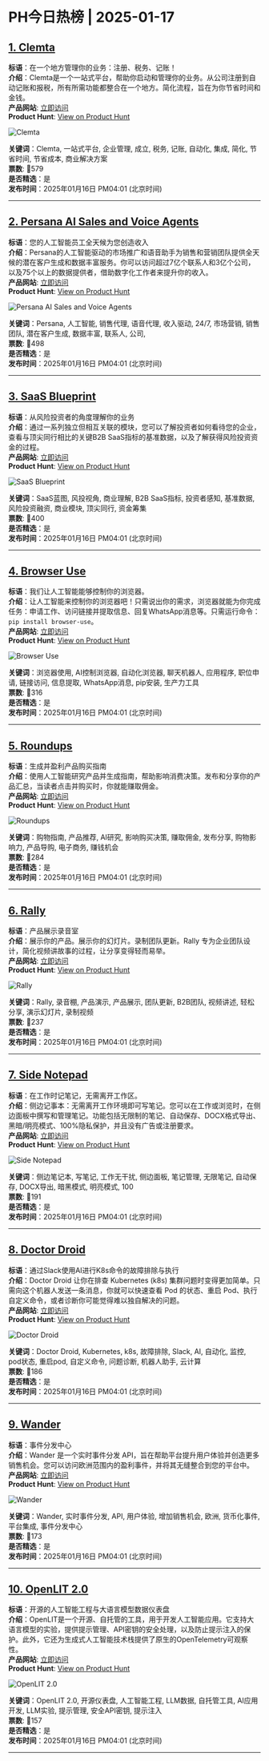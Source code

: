 # PH今日热榜 | 2025-01-17  

## [1. Clemta](https://www.producthunt.com/posts/clemta?utm_campaign=producthunt-api&utm_medium=api-v2&utm_source=Application%3A+ph-daily+%28ID%3A+150577%29)  
**标语**：在一个地方管理你的业务：注册、税务、记账！  
**介绍**：Clemta是一个一站式平台，帮助你启动和管理你的业务。从公司注册到自动记账和报税，所有所需功能都整合在一个地方。简化流程，旨在为你节省时间和金钱。  
**产品网站**: [立即访问](https://www.producthunt.com/r/7GE5KVRLYMAOZF?utm_campaign=producthunt-api&utm_medium=api-v2&utm_source=Application%3A+ph-daily+%28ID%3A+150577%29)  
**Product Hunt**: [View on Product Hunt](https://www.producthunt.com/posts/clemta?utm_campaign=producthunt-api&utm_medium=api-v2&utm_source=Application%3A+ph-daily+%28ID%3A+150577%29)  

![Clemta](https://ph-files.imgix.net/2cd04573-acbb-4701-a527-100f3aa81c8a.png?auto=format&fit=crop&frame=1&h=512&w=1024)  

**关键词**：Clemta, 一站式平台, 企业管理, 成立, 税务, 记账, 自动化, 集成, 简化, 节省时间, 节省成本, 商业解决方案  
**票数**: 🔺579  
**是否精选**：是  
**发布时间**：2025年01月16日 PM04:01 (北京时间)  

---  

## [2. Persana AI Sales and Voice Agents](https://www.producthunt.com/posts/persana-ai-sales-and-voice-agents?utm_campaign=producthunt-api&utm_medium=api-v2&utm_source=Application%3A+ph-daily+%28ID%3A+150577%29)  
**标语**：您的人工智能员工全天候为您创造收入  
**介绍**：Persana的人工智能驱动的市场推广和语音助手为销售和营销团队提供全天候的潜在客户生成和数据丰富服务。你可以访问超过7亿个联系人和3亿个公司，以及75个以上的数据提供者，借助数字化工作者来提升你的收入。  
**产品网站**: [立即访问](https://www.producthunt.com/r/S2L4TEN6OM4DSM?utm_campaign=producthunt-api&utm_medium=api-v2&utm_source=Application%3A+ph-daily+%28ID%3A+150577%29)  
**Product Hunt**: [View on Product Hunt](https://www.producthunt.com/posts/persana-ai-sales-and-voice-agents?utm_campaign=producthunt-api&utm_medium=api-v2&utm_source=Application%3A+ph-daily+%28ID%3A+150577%29)  

![Persana AI Sales and Voice Agents](https://ph-files.imgix.net/acbb2233-f674-4d25-b678-400c2c563632.png?auto=format&fit=crop&frame=1&h=512&w=1024)  

**关键词**：Persana, 人工智能, 销售代理, 语音代理, 收入驱动, 24/7, 市场营销, 销售团队, 潜在客户生成, 数据丰富, 联系人, 公司,  
**票数**: 🔺498  
**是否精选**：是  
**发布时间**：2025年01月16日 PM04:01 (北京时间)  

---  

## [3. SaaS Blueprint](https://www.producthunt.com/posts/saas-blueprint?utm_campaign=producthunt-api&utm_medium=api-v2&utm_source=Application%3A+ph-daily+%28ID%3A+150577%29)  
**标语**：从风险投资者的角度理解你的业务  
**介绍**：通过一系列独立但相互关联的模块，您可以了解投资者如何看待您的企业，查看与顶尖同行相比的关键B2B SaaS指标的基准数据，以及了解获得风险投资资金的过程。  
**产品网站**: [立即访问](https://www.producthunt.com/r/RWNOO7KVFPSBAQ?utm_campaign=producthunt-api&utm_medium=api-v2&utm_source=Application%3A+ph-daily+%28ID%3A+150577%29)  
**Product Hunt**: [View on Product Hunt](https://www.producthunt.com/posts/saas-blueprint?utm_campaign=producthunt-api&utm_medium=api-v2&utm_source=Application%3A+ph-daily+%28ID%3A+150577%29)  

![SaaS Blueprint](https://ph-files.imgix.net/1eea644d-9043-4dd6-b234-9b5896d59eb7.png?auto=format&fit=crop&frame=1&h=512&w=1024)  

**关键词**：SaaS蓝图, 风投视角, 商业理解, B2B SaaS指标, 投资者感知, 基准数据, 风险投资融资, 商业模块, 顶尖同行, 资金筹集  
**票数**: 🔺400  
**是否精选**：是  
**发布时间**：2025年01月16日 PM04:01 (北京时间)  

---  

## [4. Browser Use](https://www.producthunt.com/posts/browser-use?utm_campaign=producthunt-api&utm_medium=api-v2&utm_source=Application%3A+ph-daily+%28ID%3A+150577%29)  
**标语**：我们让人工智能能够控制你的浏览器。  
**介绍**：让人工智能来控制你的浏览器吧！只需说出你的需求，浏览器就能为你完成任务：申请工作、访问链接并提取信息、回复WhatsApp消息等。只需运行命令：`pip install browser-use`。  
**产品网站**: [立即访问](https://www.producthunt.com/r/OFGXFUAHSUAFOO?utm_campaign=producthunt-api&utm_medium=api-v2&utm_source=Application%3A+ph-daily+%28ID%3A+150577%29)  
**Product Hunt**: [View on Product Hunt](https://www.producthunt.com/posts/browser-use?utm_campaign=producthunt-api&utm_medium=api-v2&utm_source=Application%3A+ph-daily+%28ID%3A+150577%29)  

![Browser Use](https://ph-files.imgix.net/e6d0f3f9-62dc-4633-8444-faf324f5d51d.gif?auto=format&fit=crop&frame=1&h=512&w=1024)  

**关键词**：浏览器使用, AI控制浏览器, 自动化浏览器, 聊天机器人, 应用程序, 职位申请, 链接访问, 信息提取, WhatsApp消息, pip安装, 生产力工具  
**票数**: 🔺316  
**是否精选**：是  
**发布时间**：2025年01月16日 PM04:01 (北京时间)  

---  

## [5. Roundups](https://www.producthunt.com/posts/roundups?utm_campaign=producthunt-api&utm_medium=api-v2&utm_source=Application%3A+ph-daily+%28ID%3A+150577%29)  
**标语**：生成并盈利产品购买指南  
**介绍**：使用人工智能研究产品并生成指南，帮助影响消费决策。发布和分享你的产品汇总，当读者点击并购买时，你就能赚取佣金。  
**产品网站**: [立即访问](https://www.producthunt.com/r/DDC2JMKNRHFBU4?utm_campaign=producthunt-api&utm_medium=api-v2&utm_source=Application%3A+ph-daily+%28ID%3A+150577%29)  
**Product Hunt**: [View on Product Hunt](https://www.producthunt.com/posts/roundups?utm_campaign=producthunt-api&utm_medium=api-v2&utm_source=Application%3A+ph-daily+%28ID%3A+150577%29)  

![Roundups](https://ph-files.imgix.net/8b262088-42e7-4577-81de-52155ae06e48.png?auto=format&fit=crop&frame=1&h=512&w=1024)  

**关键词**：购物指南, 产品推荐, AI研究, 影响购买决策, 赚取佣金, 发布分享, 购物影响力, 产品导购, 电子商务, 赚钱机会  
**票数**: 🔺284  
**是否精选**：是  
**发布时间**：2025年01月16日 PM04:01 (北京时间)  

---  

## [6. Rally](https://www.producthunt.com/posts/rally-296c1a30-f456-4a28-88d1-41a4a109aa8f?utm_campaign=producthunt-api&utm_medium=api-v2&utm_source=Application%3A+ph-daily+%28ID%3A+150577%29)  
**标语**：产品展示录音室  
**介绍**：展示你的产品。展示你的幻灯片。录制团队更新。Rally 专为企业团队设计，简化视频讲故事的过程，让分享变得轻而易举。  
**产品网站**: [立即访问](https://www.producthunt.com/r/LSXNDQ5NBADV5S?utm_campaign=producthunt-api&utm_medium=api-v2&utm_source=Application%3A+ph-daily+%28ID%3A+150577%29)  
**Product Hunt**: [View on Product Hunt](https://www.producthunt.com/posts/rally-296c1a30-f456-4a28-88d1-41a4a109aa8f?utm_campaign=producthunt-api&utm_medium=api-v2&utm_source=Application%3A+ph-daily+%28ID%3A+150577%29)  

![Rally](https://ph-files.imgix.net/a727b4ed-ebd8-4905-a3fa-1999bb27f1da.png?auto=format&fit=crop&frame=1&h=512&w=1024)  

**关键词**：Rally, 录音棚, 产品演示, 产品展示, 团队更新, B2B团队, 视频讲述, 轻松分享, 演示幻灯片, 录制视频  
**票数**: 🔺237  
**是否精选**：是  
**发布时间**：2025年01月16日 PM04:01 (北京时间)  

---  

## [7. Side Notepad](https://www.producthunt.com/posts/side-notepad?utm_campaign=producthunt-api&utm_medium=api-v2&utm_source=Application%3A+ph-daily+%28ID%3A+150577%29)  
**标语**：在工作时记笔记，无需离开工作区。  
**介绍**：侧边记事本：无需离开工作环境即可写笔记。您可以在工作或浏览时，在侧边面板中撰写和管理笔记。功能包括无限制的笔记、自动保存、DOCX格式导出、黑暗/明亮模式、100%隐私保护，并且没有广告或注册要求。  
**产品网站**: [立即访问](https://www.producthunt.com/r/G6X2UHQR6T26IS?utm_campaign=producthunt-api&utm_medium=api-v2&utm_source=Application%3A+ph-daily+%28ID%3A+150577%29)  
**Product Hunt**: [View on Product Hunt](https://www.producthunt.com/posts/side-notepad?utm_campaign=producthunt-api&utm_medium=api-v2&utm_source=Application%3A+ph-daily+%28ID%3A+150577%29)  

![Side Notepad](https://ph-files.imgix.net/590ecd09-054c-4b44-9e46-18458d0d5858.png?auto=format&fit=crop&frame=1&h=512&w=1024)  

**关键词**：侧边笔记本, 写笔记, 工作无干扰, 侧边面板, 笔记管理, 无限笔记, 自动保存, DOCX导出, 暗黑模式, 明亮模式, 100  
**票数**: 🔺191  
**是否精选**：是  
**发布时间**：2025年01月16日 PM04:01 (北京时间)  

---  

## [8. Doctor Droid](https://www.producthunt.com/posts/doctor-droid?utm_campaign=producthunt-api&utm_medium=api-v2&utm_source=Application%3A+ph-daily+%28ID%3A+150577%29)  
**标语**：通过Slack使用AI进行K8s命令的故障排除与执行  
**介绍**：Doctor Droid 让你在排查 Kubernetes (k8s) 集群问题时变得更加简单。只需向这个机器人发送一条消息，你就可以快速查看 Pod 的状态、重启 Pod、执行自定义命令，或者诊断你可能觉得难以独自解决的问题。  
**产品网站**: [立即访问](https://www.producthunt.com/r/ITJ7CKUNKZMXKZ?utm_campaign=producthunt-api&utm_medium=api-v2&utm_source=Application%3A+ph-daily+%28ID%3A+150577%29)  
**Product Hunt**: [View on Product Hunt](https://www.producthunt.com/posts/doctor-droid?utm_campaign=producthunt-api&utm_medium=api-v2&utm_source=Application%3A+ph-daily+%28ID%3A+150577%29)  

![Doctor Droid](https://ph-files.imgix.net/e4b4d42c-1e39-4e79-a227-1df275232c3c.png?auto=format&fit=crop&frame=1&h=512&w=1024)  

**关键词**：Doctor Droid, Kubernetes, k8s, 故障排除, Slack, AI, 自动化, 监控, pod状态, 重启pod, 自定义命令, 问题诊断, 机器人助手, 云计算  
**票数**: 🔺186  
**是否精选**：是  
**发布时间**：2025年01月16日 PM04:01 (北京时间)  

---  

## [9. Wander](https://www.producthunt.com/posts/wander-c4b95166-9307-4180-9c0c-8dd1cf73c84a?utm_campaign=producthunt-api&utm_medium=api-v2&utm_source=Application%3A+ph-daily+%28ID%3A+150577%29)  
**标语**：事件分发中心  
**介绍**：Wander 是一个实时事件分发 API，旨在帮助平台提升用户体验并创造更多销售机会。您可以访问欧洲范围内的盈利事件，并将其无缝整合到您的平台中。  
**产品网站**: [立即访问](https://www.producthunt.com/r/KLJ6SLTWRPUQWL?utm_campaign=producthunt-api&utm_medium=api-v2&utm_source=Application%3A+ph-daily+%28ID%3A+150577%29)  
**Product Hunt**: [View on Product Hunt](https://www.producthunt.com/posts/wander-c4b95166-9307-4180-9c0c-8dd1cf73c84a?utm_campaign=producthunt-api&utm_medium=api-v2&utm_source=Application%3A+ph-daily+%28ID%3A+150577%29)  

![Wander](https://ph-files.imgix.net/62b66741-9ab0-4add-8f88-0ae96f0ee9f7.png?auto=format&fit=crop&frame=1&h=512&w=1024)  

**关键词**：Wander, 实时事件分发, API, 用户体验, 增加销售机会, 欧洲, 货币化事件, 平台集成, 事件分发中心  
**票数**: 🔺173  
**是否精选**：是  
**发布时间**：2025年01月16日 PM04:01 (北京时间)  

---  

## [10. OpenLIT 2.0](https://www.producthunt.com/posts/openlit-2-0?utm_campaign=producthunt-api&utm_medium=api-v2&utm_source=Application%3A+ph-daily+%28ID%3A+150577%29)  
**标语**：开源的人工智能工程与大语言模型数据仪表盘  
**介绍**：OpenLIT是一个开源、自托管的工具，用于开发人工智能应用。它支持大语言模型的实验，提供提示管理、API密钥的安全处理，以及防止提示注入的保护。此外，它还为生成式人工智能技术栈提供了原生的OpenTelemetry可观察性。  
**产品网站**: [立即访问](https://www.producthunt.com/r/ON4SX4HIQ3W3AD?utm_campaign=producthunt-api&utm_medium=api-v2&utm_source=Application%3A+ph-daily+%28ID%3A+150577%29)  
**Product Hunt**: [View on Product Hunt](https://www.producthunt.com/posts/openlit-2-0?utm_campaign=producthunt-api&utm_medium=api-v2&utm_source=Application%3A+ph-daily+%28ID%3A+150577%29)  

![OpenLIT 2.0](https://ph-files.imgix.net/853d3278-21b5-41e2-8068-1dc3978e4748.png?auto=format&fit=crop&frame=1&h=512&w=1024)  

**关键词**：OpenLIT 2.0, 开源仪表盘, 人工智能工程, LLM数据, 自托管工具, AI应用开发, LLM实验, 提示管理, 安全API密钥, 提示注入  
**票数**: 🔺157  
**是否精选**：是  
**发布时间**：2025年01月16日 PM04:01 (北京时间)  

---  


